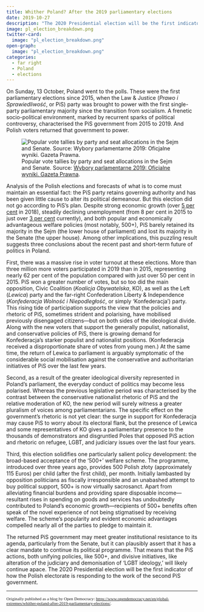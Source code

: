 ```yaml
---
title: Whither Poland? After the 2019 parliamentary elections
date: 2019-10-27
description: "The 2020 Presidential election will be the first indicator of how the Polish electorate is responding to the work of the second PiS government."
image: pl_election_breakdown.png
twitter-card:
  image: "pl_election_breakdown.png"
open-graph:
  image: "pl_election_breakdown.png"
categories:
  - far right
  - Poland
  - elections
---
```


On Sunday, 13 October, Poland went to the polls. These were the first parliamentary elections since 2015, when the Law & Justice (*Prawo i Sprawiedliwość*, or PiS) party was brought to power with the first single-party parliamentary majority since the transition from socialism. A frenetic socio-political environment, marked by recurrent sparks of political controversy, characterised the PiS government from 2015 to 2019. And Polish voters returned that government to power.

![Popular vote tallies by party and seat allocations in the Sejm and Senate. Source: [Wybory parlamentarne 2019: Oficjalne wyniki. Gazeta Prawna](https://www.gazetaprawna.pl/artykuly/1434929,wybory-parlamentarne-2019-oficjalne-wyniki-pkw.html).](pl_election_breakdown.png)

Analysis of the Polish elections and forecasts of what is to come must maintain an essential fact: the PiS party retains governing authority and has been given little cause to alter its political demeanour. But this election did not go according to PiS’s plan. Despite strong economic growth (over [5 per cent](https://ec.europa.eu/eurostat/web/main/home) in 2018), steadily declining unemployment (from 8 per cent in 2015 to just over [3 per cent](https://ec.europa.eu/eurostat/web/main/home) currently), and both popular and economically advantageous welfare policies (most notably, 500+), PiS barely retained its majority in the Sejm (the lower house of parliament) and lost its majority in the Senate (the upper house). Among other implications, this puzzling result suggests three conclusions about the recent past and short-term future of politics in Poland.

First, there was a massive rise in voter turnout at these elections. More than three million more voters participated in 2019 than in 2015, representing nearly 62 per cent of the population compared with just over 50 per cent in 2015. PiS won a greater number of votes, but so too did the main opposition, Civic Coalition (*Koalicja Obywatelska*, KO), as well as the Left (*Lewica*) party and the far-right Confederation Liberty & Independence (*Konfederacja Wolność i Niepodległość*, or simply ‘Konfederacja’) party. This rising tide of participation supports the view that the policies and rhetoric of PiS, sometimes strident and polarising, have mobilised previously disengaged citizens—but on both sides of the ideological divide. Along with the new voters that support the generally populist, nationalist, and conservative policies of PiS, there is growing demand for Konfederacja’s starker populist and nationalist positions. (Konfederacja received a disproportionate share of votes from young men.) At the same time, the return of Lewica to parliament is arguably symptomatic of the considerable social mobilisation against the conservative and authoritarian initiatives of PiS over the last few years.

Second, as a result of the greater ideological diversity represented in Poland’s parliament, the everyday conduct of politics may become less polarised. Whereas the previous legislative period was characterised by the contrast between the conservative nationalist rhetoric of PiS and the relative moderation of KO, the new period will surely witness a greater pluralism of voices among parliamentarians. The specific effect on the government’s rhetoric is not yet clear: the surge in support for Konfederacja may cause PiS to worry about its electoral flank, but the presence of Lewica and some representatives of KO gives a parliamentary presence to the thousands of demonstrators and disgruntled Poles that opposed PiS action and rhetoric on refugee, LGBT, and judiciary issues over the last four years.

Third, this election solidifies one particularly salient policy development: the broad-based acceptance of the ‘500+’ welfare scheme. The programme, introduced over three years ago, provides 500 Polish złoty (approximately 115 Euros) per child (after the first child), per month. Initially lambasted by opposition politicians as fiscally irresponsible and an unabashed attempt to buy political support, 500+ is now virtually sacrosanct. Apart from alleviating financial burdens and providing spare disposable income---resultant rises in spending on goods and services has undoubtedly contributed to Poland’s economic growth---recipients of 500+ benefits often speak of the novel experience of not being stigmatised by receiving welfare. The scheme’s popularity and evident economic advantages compelled nearly all of the parties to pledge to maintain it.

The returned PiS government may meet greater institutional resistance to its agenda, particularly from the Senate, but it can plausibly assert that it has a clear mandate to continue its political programme. That means that the PiS actions, both unifying policies, like 500+, and divisive initiatives, like alteration of the judiciary and demonisation of ‘LGBT ideology,’ will likely continue apace. The 2020 Presidential election will be the first indicator of how the Polish electorate is responding to the work of the second PiS government.


******

<span style="font-family:Garamond; font-size:0.8em;">Originally published as a blog by Open Democracy: <a href="https://www.opendemocracy.net/en/global-extremes/whither-poland-after-2019-parliamentary-elections/">https://www.opendemocracy.net/en/global-extremes/whither-poland-after-2019-parliamentary-elections/</a>.</span>
